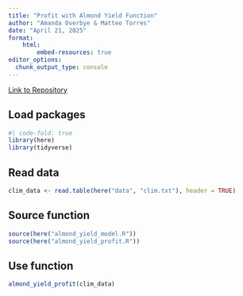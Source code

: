 ```yaml
---
title: "Profit with Almond Yield Function"
author: "Amanda Overbye & Matteo Torres"
date: "April 21, 2025"
format: 
    html:
        embed-resources: true
editor_options: 
  chunk_output_type: console
---
```

[Link to Repository](https://github.com/Aoverbye/almond_yield_function)

## Load packages

```r
#| code-fold: true
library(here)
library(tidyverse)
```

## Read data

```r
clim_data <- read.table(here("data", "clim.txt"), header = TRUE)
```

## Source function

```r
source(here("almond_yield_model.R"))
source(here("almond_yield_profit.R"))
```

## Use function

```r
almond_yield_profit(clim_data)
```